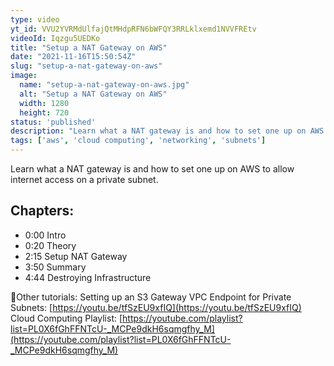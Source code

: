 ```yaml
---
type: video
yt_id: VVU2YVRMdUlfajQtMHdpRFN6bWFQY3RRLklxemd1NVVFREtv
videoId: Iqzgu5UEDKo
title: "Setup a NAT Gateway on AWS"
date: "2021-11-16T15:50:54Z"
slug: "setup-a-nat-gateway-on-aws"
image: 
  name: "setup-a-nat-gateway-on-aws.jpg"
  alt: "Setup a NAT Gateway on AWS"
  width: 1280
  height: 720
status: 'published'
description: "Learn what a NAT gateway is and how to set one up on AWS to allow internet access on a private subnet."
tags: ['aws', 'cloud computing', 'networking', 'subnets']
---
```


Learn what a NAT gateway is and how to set one up on AWS to allow internet access on a private subnet.

## Chapters:

* 0:00​ Intro
* 0:20 Theory
* 2:15 Setup NAT Gateway
* 3:50 Summary
* 4:44 Destroying Infrastructure

🔗Other tutorials:
Setting up an S3 Gateway VPC Endpoint for Private Subnets: [https://youtu.be/tfSzEU9xfIQ](https://youtu.be/tfSzEU9xfIQ)
Cloud Computing Playlist: [https://youtube.com/playlist?list=PL0X6fGhFFNTcU-_MCPe9dkH6sqmgfhy_M](https://youtube.com/playlist?list=PL0X6fGhFFNTcU-_MCPe9dkH6sqmgfhy_M)


